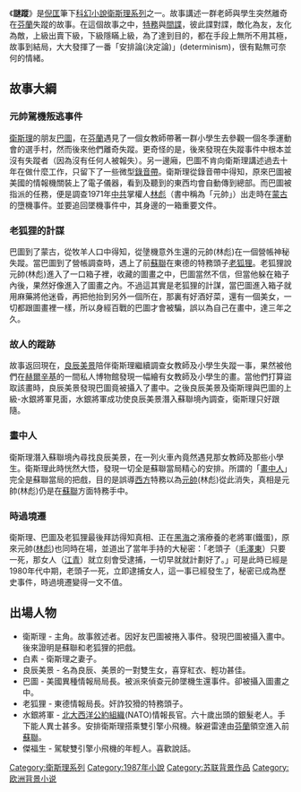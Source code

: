 {{Infobox book
|書名      = 謎蹤
|圖像      = File:小說《謎蹤》封面.jpg
|圖像說明   = 《謎蹤》封面
|作者      = 衛斯理
|原名      = 
|中文書名   = 
|譯者      = 
|插圖      = 
|封面設計   = 
|出版地     = 香港
|語言      = 中文
|系列      = 衛斯理系列
|題材      = 
|類型      = 流行文學
|出版者     = 明窗出版社
|出版日期   = 
|中文版    = 
|媒介      = 
|頁數      = 298
|開本      = 
|isbn      = 9888081500
|oclc      = 
|杜威十進制圖書分類法    = 800
|美國國會圖書館圖書分類法 = 
|上一部作品  = [[血統_(小說)|血統]]
|下一部作品  = [[瘟神_(小說)|瘟神]]
|引用       = 
|被引用     = 
}}

《'''謎蹤'''》是[[倪匡|倪匡]]筆下[[科幻小說|科幻小說]][[衛斯理系列|衛斯理系列]]之一。故事講述一群老師與學生突然離奇在[[芬蘭|芬蘭]]失蹤的故事。在這個故事之中，[[特務|特務]]與[[間諜|間諜]]，彼此諜對諜，敵化為友，友化為敵，上級出賣下級，下級隱瞞上級，為了達到目的，都在手段上無所不用其極，故事到結局，大大發揮了一番「安排論(決定論)」(determinism)，很有點無可奈何的情緒。

==故事大綱==

===元帥駕機叛逃事件===
[[衛斯理|衛斯理]]的朋友[[巴圖|巴圖]]，在[[芬蘭|芬蘭]]遇見了一個女教師帶著一群小學生去參觀一個冬季運動會的選手村，然而後來他們離奇失蹤。更奇怪的是，後來發現在失蹤事件中根本並沒有失蹤者（因為沒有任何人被報失）。另一邊廂，巴圖不肯向衛斯理講述過去十年在做什麼工作，只留下了一些微型[[錄音帶|錄音帶]]。衛斯理從錄音帶中得知，原來巴圖被美國的情報機關裝上了電子儀器，看到及聽到的東西均會自動傳到總部。而巴圖被指派的任務，便是調查1971年[[中共|中共]]掌權人[[林彪|林彪]]（書中稱為「元帥」）出走時在[[蒙古|蒙古]]的墮機事件。並要追回墜機事件中，其身邊的一箱重要文件。
===老狐狸的計謀===
巴圖到了蒙古，從牧羊人口中得知，從墬機意外生還的元帥(林彪)在一個營帳神秘失蹤。當巴圖到了營帳調查時，遇上了前[[蘇聯|蘇聯]]在東德的特務頭子[[老狐狸|老狐狸]]。老狐狸說元帥(林彪)進入了一口箱子裡，收藏的圖畫之中，巴圖當然不信，但當他躲在箱子內後，果然好像進入了圖畫之內。不過這其實是老狐狸的計謀，當巴圖進入箱子就用麻藥將他迷昏，再把他抬到另外一個所在，那裏有好酒好菜，還有一個美女，一切都跟圖畫裡一樣，所以身經百戰的巴圖才會被騙，誤以為自己在畫中，達三年之久。

===故人的蹤跡===
故事返回現在，[[良辰|良辰]][[美景|美景]]陪伴衛斯理繼續調查女教師及小學生失蹤一事，果然被他們在[[赫爾辛基|赫爾辛基]]的一間私人博物館發現一幅繪有女教師及小學生的畫。當他們打算盜取該畫時，良辰美景發現巴圖竟被攝入了畫中。之後良辰美景及衛斯理與巴圖的上級-水銀將軍見面，水銀將軍成功使良辰美景潛入蘇聯境內調查，衛斯理只好跟隨。
===畫中人===
衛斯理潛入蘇聯境內尋找良辰美景，在一列火車內竟然遇見那女教師及那些小學生。衛斯理此時恍然大悟，發現一切全是蘇聯當局精心的安排。所謂的「[[畫中人|畫中人]]」完全是蘇聯當局的把戲，目的是誤導[[西方|西方]]特務以為[[元帥|元帥]](林彪)從此消失，真相是元帥(林彪)仍是在[[蘇聯|蘇聯]]方面特務手中。

===時過境遷===
衛斯理、巴圖及老狐狸最後拜訪得知真相、正在[[黑海|黑海]]之濱療養的老將軍(鐵蛋)，原來元帥([[林彪|林彪]])也同時在場，並道出了當年手持的大秘密：「老頭子（[[毛澤東|毛澤東]]）只要一死，那女人（[[江青|江青]]）就立刻會受逮捕，一切早就就計劃好了。」可是此時已經是1980年代中期，老頭子一死，立即逮捕女人，這一事已經發生了，秘密已成為歷史事件，時過境遷變得一文不值。

==出場人物==
*衛斯理 - 主角。故事敘述者。因好友巴圖被捲入事件。發現巴圖被攝入畫中。後來證明是蘇聯和老狐狸的把戲。
*白素 - 衛斯理之妻子。
*良辰美景 - 名為良辰、美景的一對雙生女，喜穿紅衣、輕功甚佳。
*巴圖 - 美國異種情報局局長。被派來偵查元帥墜機生還事件。卻被攝入圖畫之中。
*老狐狸 - 東德情報局長。奸詐狡猾的特務頭子。
*水銀將軍 - [[北大西洋公約組織|北大西洋公約組織]](NATO)情報長官。六十歲出頭的銀髮老人。手下能人異士甚多。安排衛斯理搭乘雙引擎小飛機。躲避雷達由[[芬蘭|芬蘭]]領空進入前[[蘇聯|蘇聯]]。
*傑福生 - 駕駛雙引擎小飛機的年輕人。喜歡說話。
{{s-start}}
{{s-bef | before=061 [[血統_(小說)|血統]]}}
{{s-ttl | title=衛斯理系列（按編號） | years=062}}
{{s-aft | after=063 [[瘟神_(小說)|瘟神]]}}
{{s-bef | before=[[血統_(小說)|血統]]}}
{{s-ttl | title=衛斯理系列（按連載時序） | years=1987年3月16日至1987年7月4日}}
{{s-aft | after=[[瘟神_(小說)|瘟神]]}}
{{end box}}

{{衛斯理系列}}
[[Category:衛斯理系列|Category:衛斯理系列]]
[[Category:1987年小說|Category:1987年小說]]
[[Category:苏联背景作品|Category:苏联背景作品]]
[[Category:欧洲背景小说|Category:欧洲背景小说]]